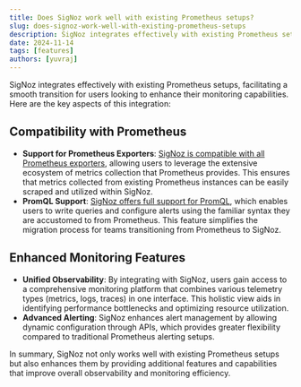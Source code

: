 ```yaml
---
title: Does SigNoz work well with existing Prometheus setups?
slug: does-signoz-work-well-with-existing-prometheus-setups
description: SigNoz integrates effectively with existing Prometheus setups, facilitating a smooth transition for users looking to enhance their monitoring capabilities. Here are the key aspects of this integration.
date: 2024-11-14
tags: [features]
authors: [yuvraj]
---
```


SigNoz integrates effectively with existing Prometheus setups, facilitating a smooth transition for users looking to enhance their monitoring capabilities. Here are the key aspects of this integration:

## Compatibility with Prometheus

- **Support for Prometheus Exporters**: [SigNoz is compatible with all Prometheus exporters](https://signoz.io/blog/opentelemetry-collector-prometheus-receiver/), allowing users to leverage the extensive ecosystem of metrics collection that Prometheus provides. This ensures that metrics collected from existing Prometheus instances can be easily scraped and utilized within SigNoz.
- **PromQL Support**: [SigNoz offers full support for PromQL](https://signoz.io/docs/faqs/product/#q-is-prometheus-included-in-signoz), which enables users to write queries and configure alerts using the familiar syntax they are accustomed to from Prometheus. This feature simplifies the migration process for teams transitioning from Prometheus to SigNoz.

## Enhanced Monitoring Features

- **Unified Observability**: By integrating with SigNoz, users gain access to a comprehensive monitoring platform that combines various telemetry types (metrics, logs, traces) in one interface. This holistic view aids in identifying performance bottlenecks and optimizing resource utilization.
- **Advanced Alerting**: SigNoz enhances alert management by allowing dynamic configuration through APIs, which provides greater flexibility compared to traditional Prometheus alerting setups.

In summary, SigNoz not only works well with existing Prometheus setups but also enhances them by providing additional features and capabilities that improve overall observability and monitoring efficiency.